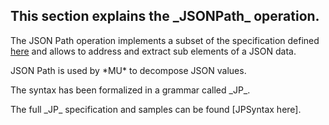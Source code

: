 ==This section explains the _JSONPath_ operation.==

The JSON Path operation implements a subset of the {{{JSONPath}}}
specification defined [http://goessner.net/articles/JsonPath here]
and allows to address and extract sub elements of a JSON data.

JSON Path is used by  *MU* to decompose JSON values.

The {{{JSONPath}}} syntax has been formalized in a grammar called _JP_.

The full _JP_ specification and samples can be found [JPSyntax here].